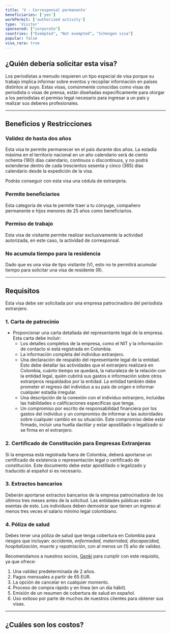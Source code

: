 ```yaml
---
title: 'V - Corresponsal permanente'
beneficiaries: ['yes']
workPermit: ['authorized activity']
type: 'Visitor'
sponsored: ["corporate"]
countries: ["Exempted", "Not exempted", "Schengen visa"]
popular: false
visa_rara: true
---
```


## ¿Quién debería solicitar esta visa?

Los periodistas a menudo requieren un tipo especial de visa porque su trabajo implica informar sobre eventos y recopilar información en países distintos al suyo. Estas visas, comúnmente conocidas como visas de periodista o visas de prensa, están diseñadas específicamente para otorgar a los periodistas el permiso legal necesario para ingresar a un país y realizar sus deberes profesionales.

---

## Beneficios y Restricciones

### **Validez de hasta dos años**

Esta visa te permite permanecer en el país durante dos años. La estadía máxima en el territorio nacional en un año calendario será de ciento ochenta (180) días calendario, continuos o discontinuos, y no podrá extenderse dentro de cada trescientos sesenta y cinco (365) días calendario desde la expedición de la visa.

Podrás conseguir con esta visa una cédula de extranjería.

### **Permite beneficiarios**

Esta categoría de visa te permite traer a tu cónyuge, compañero permanente e hijos menores de 25 años como beneficiarios.

### **Permiso de trabajo**

Esta visa de visitante permite realizar exclusivamente la actividad autorizada, en este caso, la actividad de corresponsal.

### **No acumula tiempo para la residencia**

Dado que es una visa de tipo visitante (V), esto no te permitirá acumular tiempo para solicitar una visa de residente (R).

---

## Requisitos

Esta visa debe ser solicitada por una empresa patrocinadora del periodista extranjero.

### **1. Carta de patrocinio**

- Proporcionar una carta detallada del representante legal de la empresa. Esta carta debe incluir:
    - Los detalles completos de la empresa, como el NIT y la información de contacto si está registrada en Colombia.
    - La información completa del individuo extranjero.
    - Una declaración de respaldo del representante legal de la entidad. Esto debe detallar las actividades que el extranjero realizará en Colombia, cuánto tiempo se quedará, la naturaleza de la relación con la entidad legal, quién cubrirá sus gastos e información sobre otros extranjeros respaldados por la entidad. La entidad también debe prometer el regreso del individuo a su país de origen e informar cualquier estadía irregular.
    - Una descripción de la conexión con el individuo extranjero, incluidas las habilidades o calificaciones específicas que tenga.
    - Un compromiso por escrito de responsabilidad financiera por los gastos del individuo y un compromiso de informar a las autoridades sobre cualquier cambio en su situación. Este compromiso debe estar firmado, incluir una huella dactilar y estar apostillado o legalizado si se firma en el extranjero.

### **2. Certificado de Constitución para Empresas Extranjeras**

Si la empresa está registrada fuera de Colombia, deberá aportarse un certificado de existencia o representación legal o certificado de constitución. Este documento debe estar apostillado o legalizado y traducido al español si es necesario.

### **3. Extractos bancarios**

Deberán aportarse extractos bancarios de la empresa patrocinadora de los últimos tres meses antes de la solicitud. Las entidades públicas están exentas de esto. Los individuos deben demostrar que tienen un ingreso al menos tres veces el salario mínimo legal colombiano.

### **4. Póliza de salud**

Debes tener una póliza de salud que tenga cobertura en Colombia para riesgos que incluyan: *accidente, enfermedad, maternidad, discapacidad, hospitalización, muerte y repatriación*, con al menos un (1) año de validez.

Recomendamos a nuestros socios, [Genki](https://genki.world/?with=capitaleme) para cumplir con este requisito, ya que ofrece:

1. Una validez predeterminada de 2 años.
2. Pagos mensuales a partir de 65 EUR.
3. La opción de cancelar en cualquier momento.
4. Proceso de compra rápido y en línea (en un día hábil).
5. Emisión de un resumen de cobertura de salud en español.
6. Uso exitoso por parte de muchos de nuestros clientes para obtener sus visas.

---
## ¿Cuáles son los costos?

<VisaCosts
    studyFees="55"
    issuanceFees="177"
    apostille={false}
    translation={false}
/>
